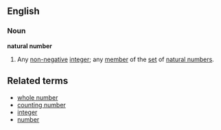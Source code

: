 == English ==
=== Noun ===
'''natural number'''

# {{mathematics}} Any [[non-negative]] [[integer]]; any [[member]] of the [[set]] of [[natural numbers]].

== Related terms ==
* [[whole number]]
* [[counting number]]
* [[integer]]
* [[number]]